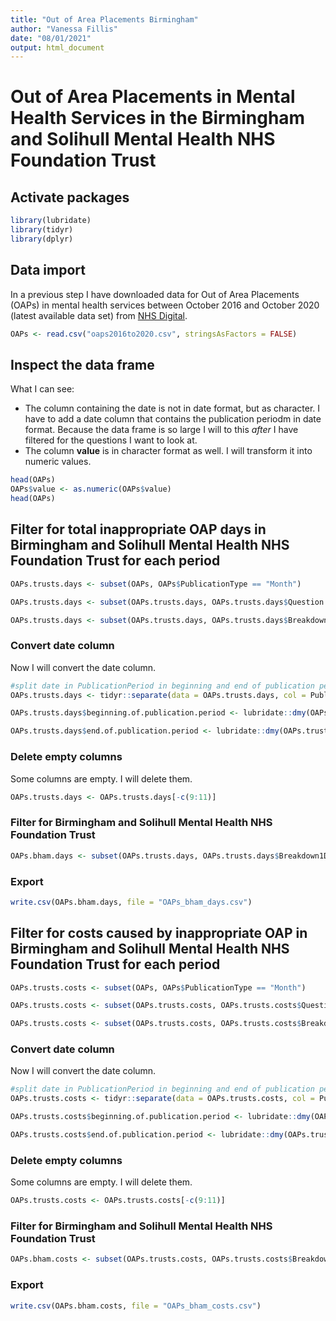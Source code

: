 ```yaml
---
title: "Out of Area Placements Birmingham"
author: "Vanessa Fillis"
date: "08/01/2021"
output: html_document
---
```


# Out of Area Placements in Mental Health Services in the Birmingham and Solihull Mental Health NHS Foundation Trust

## Activate packages

```r
library(lubridate)
library(tidyr)
library(dplyr)
```

## Data import

In a previous step I have downloaded data for Out of Area Placements (OAPs) in mental health services between October 2016 and October 2020 (latest available data set) from [NHS Digital](https://digital.nhs.uk/data-and-information/publications/statistical/out-of-area-placements-in-mental-health-services).

```r
OAPs <- read.csv("oaps2016to2020.csv", stringsAsFactors = FALSE)
```

## Inspect the data frame

What I can see:

- The column containing the date is not in date format, but as character. I have to add a date column that contains the publication periodm in date format. Because the data frame is so large I will to this *after* I have filtered for the questions I want to look at. 
- The column **value** is in character format as well. I will transform it into numeric values. 

```r
head(OAPs)
OAPs$value <- as.numeric(OAPs$value)
head(OAPs)
```

## Filter for total inappropriate OAP days in Birmingham and Solihull Mental Health NHS Foundation Trust for each period

```r
OAPs.trusts.days <- subset(OAPs, OAPs$PublicationType == "Month")

OAPs.trusts.days <- subset(OAPs.trusts.days, OAPs.trusts.days$Question == "Total number of inappropriate OAP days over the period" | OAPs.trusts.days$Question == "Total number of inappropriate out of area placement days over the period")

OAPs.trusts.days <- subset(OAPs.trusts.days, OAPs.trusts.days$Breakdown1 == "SendingProvider")
```

### Convert date column

Now I will convert the date column. 

```r
#split date in PublicationPeriod in beginning and end of publication period
OAPs.trusts.days <- tidyr::separate(data = OAPs.trusts.days, col = PublicationPeriod, into = c("beginning.of.publication.period", "end.of.publication.period"), sep = "-")

OAPs.trusts.days$beginning.of.publication.period <- lubridate::dmy(OAPs.trusts.days$beginning.of.publication.period)

OAPs.trusts.days$end.of.publication.period <- lubridate::dmy(OAPs.trusts.days$end.of.publication.period)
```

### Delete empty columns

Some columns are empty. I will delete them. 

```r
OAPs.trusts.days <- OAPs.trusts.days[-c(9:11)]
```

### Filter for Birmingham and Solihull Mental Health NHS Foundation Trust

```r
OAPs.bham.days <- subset(OAPs.trusts.days, OAPs.trusts.days$Breakdown1Description == "BIRMINGHAM AND SOLIHULL MENTAL HEALTH NHS FOUNDATION TRUST" | OAPs.trusts.days$Breakdown1Description == "Birmingham And Solihull Mental Health NHS Foundation Trust")
```

### Export

```r
write.csv(OAPs.bham.days, file = "OAPs_bham_days.csv")
```

## Filter for costs caused by inappropriate OAP in Birmingham and Solihull Mental Health NHS Foundation Trust for each period

```r
OAPs.trusts.costs <- subset(OAPs, OAPs$PublicationType == "Month")

OAPs.trusts.costs <- subset(OAPs.trusts.costs, OAPs.trusts.costs$Question == "Total Cost For Inappropriate OAPs in Period" | OAPs.trusts.costs$Question == "Total Cost For Inappropriate out of area placements in Period")

OAPs.trusts.costs <- subset(OAPs.trusts.costs, OAPs.trusts.costs$Breakdown1 == "SendingProvider")
```

### Convert date column

Now I will convert the date column. 

```r
#split date in PublicationPeriod in beginning and end of publication period
OAPs.trusts.costs <- tidyr::separate(data = OAPs.trusts.costs, col = PublicationPeriod, into = c("beginning.of.publication.period", "end.of.publication.period"), sep = "-")

OAPs.trusts.costs$beginning.of.publication.period <- lubridate::dmy(OAPs.trusts.costs$beginning.of.publication.period)

OAPs.trusts.costs$end.of.publication.period <- lubridate::dmy(OAPs.trusts.costs$end.of.publication.period)
```

### Delete empty columns

Some columns are empty. I will delete them. 

```r
OAPs.trusts.costs <- OAPs.trusts.costs[-c(9:11)]
```

### Filter for Birmingham and Solihull Mental Health NHS Foundation Trust

```r
OAPs.bham.costs <- subset(OAPs.trusts.costs, OAPs.trusts.costs$Breakdown1Description == "BIRMINGHAM AND SOLIHULL MENTAL HEALTH NHS FOUNDATION TRUST" | OAPs.trusts.costs$Breakdown1Description == "Birmingham And Solihull Mental Health NHS Foundation Trust")
```

### Export

```r
write.csv(OAPs.bham.costs, file = "OAPs_bham_costs.csv")
```